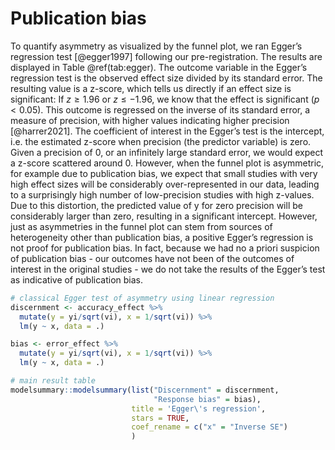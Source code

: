 # Publication bias {#publication-bias}

\FloatBarrier  

To quantify asymmetry as visualized by the funnel plot, we ran Egger's regression test [@egger1997] following our pre-registration. The results are displayed in Table \@ref(tab:egger). The outcome variable in the Egger's regression test is the observed effect size divided by its standard error. The resulting value is a z-score, which tells us directly if an effect size is significant: If $z \geq 1.96$ or $z \leq -1.96$, we know that the effect is significant ($p < 0.05$). This outcome is regressed on the inverse of its standard error, a measure of precision, with higher values indicating higher precision [@harrer2021]. The coefficient of interest in the Egger's test is the intercept, i.e. the estimated z-score when precision (the predictor variable) is zero. Given a precision of 0, or an infinitely large standard error, we would expect a z-score scattered around 0. However, when the funnel plot is asymmetric, for example due to publication bias, we expect that small studies with very high effect sizes will be considerably over-represented in our data, leading to a surprisingly high number of low-precision studies with high z-values. Due to this distortion, the predicted value of y for zero precision will be considerably larger than zero, resulting in a significant intercept. However, just as asymmetries in the funnel plot can stem from sources of heterogeneity other than publication bias, a positive Egger’s regression is not proof for publication bias. In fact, because we had no a priori suspicion of publication bias - our outcomes have not been of the outcomes of interest in the original studies - we do not take the results of the Egger’s test as indicative of publication bias.

```r
# classical Egger test of asymmetry using linear regression
discernment <- accuracy_effect %>% 
  mutate(y = yi/sqrt(vi), x = 1/sqrt(vi)) %>% 
  lm(y ~ x, data = .) 

bias <- error_effect %>% 
  mutate(y = yi/sqrt(vi), x = 1/sqrt(vi)) %>% 
  lm(y ~ x, data = .) 

# main result table
modelsummary::modelsummary(list("Discernment" = discernment, 
                                "Response bias" = bias),
                           title = 'Egger\'s regression', 
                           stars = TRUE, 
                           coef_rename = c("x" = "Inverse SE")
                           )

```






